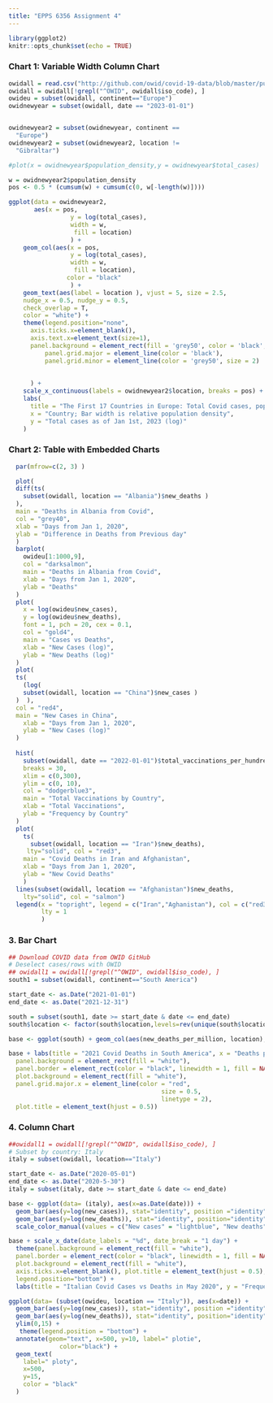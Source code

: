 ```yaml
---
title: "EPPS 6356 Assignment 4"
---
```



```r
library(ggplot2)
knitr::opts_chunk$set(echo = TRUE)


```


### Chart 1: Variable Width Column Chart

```r
owidall = read.csv("http://github.com/owid/covid-19-data/blob/master/public/data/owid-covid-data.csv?raw=true")
owidall = owidall[!grepl("^OWID", owidall$iso_code), ]
owideu = subset(owidall, continent=="Europe")
owidnewyear = subset(owidall, date == "2023-01-01")


owidnewyear2 = subset(owidnewyear, continent == 
  "Europe")
owidnewyear2 = subset(owidnewyear2, location != 
  "Gibraltar")

```


```r
#plot(x = owidnewyear$population_density,y = owidnewyear$total_cases)

w = owidnewyear2$population_density
pos <- 0.5 * (cumsum(w) + cumsum(c(0, w[-length(w)])))

ggplot(data = owidnewyear2,
       aes(x = pos,
                 y = log(total_cases),
                 width = w,
                  fill = location)
                 ) +
    geom_col(aes(x = pos,
                 y = log(total_cases),
                 width = w,
                  fill = location),
                color = "black"
                 ) +
    geom_text(aes(label = location ), vjust = 5, size = 2.5, 
    nudge_x = 0.5, nudge_y = 0.5, 
    check_overlap = T,
    color = "white") +
    theme(legend.position="none",
      axis.ticks.x=element_blank(),
      axis.text.x=element_text(size=1),
      panel.background = element_rect(fill = 'grey50', color = 'black', size = 2),
          panel.grid.major = element_line(color = 'black'),
          panel.grid.minor = element_line(color = 'grey50', size = 2)
      
      
      ) +
    scale_x_continuous(labels = owidnewyear2$location, breaks = pos) +
    labs(
      title = "The First 17 Countries in Europe: Total Covid cases, population density",
      x = "Country; Bar width is relative population density",
      y = "Total cases as of Jan 1st, 2023 (log)"
    )

```


### Chart 2: Table with Embedded Charts


```r

  par(mfrow=c(2, 3) )

  plot(
  diff(ts(
    subset(owidall, location == "Albania")$new_deaths )
  ),
  main = "Deaths in Albania from Covid",
  col = "grey40",
  xlab = "Days from Jan 1, 2020",
  ylab = "Difference in Deaths from Previous day"
  )
  barplot(
    owideu[1:1000,9],
    col = "darksalmon",
    main = "Deaths in Albania from Covid",
    xlab = "Days from Jan 1, 2020",
    ylab = "Deaths"
  )
  plot(
    x = log(owideu$new_cases),
    y = log(owideu$new_deaths),
    font = 1, pch = 20, cex = 0.1,
    col = "gold4",
    main = "Cases vs Deaths",
    xlab = "New Cases (log)",
    ylab = "New Deaths (log)"
  )
  plot(
  ts(
    (log(
    subset(owidall, location == "China")$new_cases )
  )  ),
  col = "red4",
  main = "New Cases in China",
    xlab = "Days from Jan 1, 2020",
    ylab = "New Cases (log)"
  )
  
  hist(
    subset(owidall, date == "2022-01-01")$total_vaccinations_per_hundred,
    breaks = 30,
    xlim = c(0,300),
    ylim = c(0, 10),
    col = "dodgerblue3",
    main = "Total Vaccinations by Country",
    xlab = "Total Vaccinations",
    ylab = "Frequency by Country"
  )
  plot(
    ts(
      subset(owidall, location == "Iran")$new_deaths),
     lty="solid", col = "red3",
    main = "Covid Deaths in Iran and Afghanistan",
    xlab = "Days from Jan 1, 2020",
    ylab = "New Covid Deaths"
    )
  lines(subset(owidall, location == "Afghanistan")$new_deaths,
    lty="solid", col = "salmon")
  legend(x = "topright", legend = c("Iran","Aghanistan"), col = c("red3","salmon"),
         lty = 1
         )
```


### 3. Bar Chart


```r
## Download COVID data from OWID GitHub
# Deselect cases/rows with OWID
## owidall1 = owidall[!grepl("^OWID", owidall$iso_code), ]
south1 = subset(owidall, continent=="South America")

start_date <- as.Date("2021-01-01")
end_date <- as.Date("2021-12-31")

south = subset(south1, date >= start_date & date <= end_date)
south$location <- factor(south$location,levels=rev(unique(south$location)))

base <- ggplot(south) + geom_col(aes(new_deaths_per_million, location), fill = "black", col="black", width = 0.6)

base + labs(title = "2021 Covid Deaths in South America", x = "Deaths per Million", y = NULL) + scale_x_continuous(breaks = seq(0, 3000, by = 500)) + theme(
  panel.background = element_rect(fill = "white"),
  panel.border = element_rect(color = "black", linewidth = 1, fill = NA),
  plot.background = element_rect(fill = "white"),
  panel.grid.major.x = element_line(color = "red",
                                          size = 0.5,
                                          linetype = 2),
  plot.title = element_text(hjust = 0.5))
```


### 4. Column Chart


```r

##owidall1 = owidall[!grepl("^OWID", owidall$iso_code), ]
# Subset by country: Italy
italy = subset(owidall, location=="Italy")

start_date <- as.Date("2020-05-01")
end_date <- as.Date("2020-5-30")
italy = subset(italy, date >= start_date & date <= end_date)

base <- ggplot(data= (italy), aes(x=as.Date(date))) + 
  geom_bar(aes(y=log(new_cases)), stat="identity", position ="identity", alpha=.3, fill='lightblue', color='lightblue3') +
  geom_bar(aes(y=log(new_deaths)), stat="identity", position="identity", alpha=.8, fill='pink', color='pink3') + xlim(start_date, end_date) + ylim(0,8) + 
  scale_color_manual(values = c("New cases" = "lightblue", "New deaths" = "pink"), name = "Legend")

base + scale_x_date(date_labels = "%d", date_break = "1 day") + 
  theme(panel.background = element_rect(fill = "white"),
  panel.border = element_rect(color = "black", linewidth = 1, fill = NA),
  plot.background = element_rect(fill = "white"),
  axis.ticks.x=element_blank(), plot.title = element_text(hjust = 0.5),
  legend.position="bottom") + 
  labs(title = "Italian Covid Cases vs Deaths in May 2020", y = "Frequency", x = "Date", colour = "Legend")
```



```r
ggplot(data= (subset(owideu, location == "Italy")), aes(x=date)) +
  geom_bar(aes(y=log(new_cases)), stat="identity", position ="identity", alpha=.3, fill='lightblue', color='lightblue4') +
  geom_bar(aes(y=log(new_deaths)), stat="identity", position="identity", alpha=.8, fill='pink', color='red') +
  ylim(0,15) +
   theme(legend.position = "bottom") +
  annotate(geom="text", x=500, y=10, label=" plotie",
              color="black") +
  geom_text(
    label=" ploty", 
    x=500,
    y=15,
    color = "black"
  )
```






